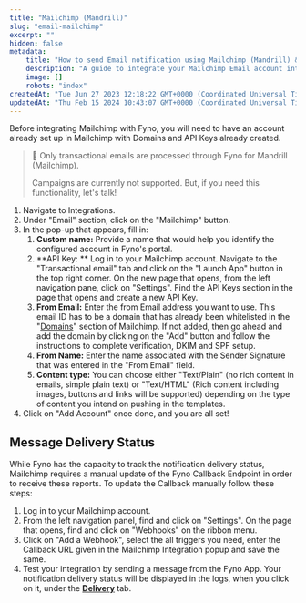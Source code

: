 ```yaml
---
title: "Mailchimp (Mandrill)"
slug: "email-mailchimp"
excerpt: ""
hidden: false
metadata:
    title: "How to send Email notification using Mailchimp (Mandrill) & Fyno | Help Document"
    description: "A guide to integrate your Mailchimp Email account into Fyno."
    image: []
    robots: "index"
createdAt: "Tue Jun 27 2023 12:18:22 GMT+0000 (Coordinated Universal Time)"
updatedAt: "Thu Feb 15 2024 10:43:07 GMT+0000 (Coordinated Universal Time)"
---
```


Before integrating Mailchimp with Fyno, you will need to have an account already set up in Mailchimp with Domains and API Keys already created.

> 📘 Only transactional emails are processed through Fyno for Mandrill (Mailchimp).
>
> Campaigns are currently not supported. But, if you need this functionality, let's talk!

1. Navigate to Integrations.
2. Under "Email" section, click on the "Mailchimp" button.
3. In the pop-up that appears, fill in:
    1. **Custom name:** Provide a name that would help you identify the configured account in Fyno's portal.
    2. **API Key: ** Log in to your Mailchimp account. Navigate to the "Transactional email" tab and click on the "Launch App" button in the top right corner. On the new page that opens, from the left navigation pane, click on "Settings". Find the API Keys section in the page that opens and create a new API Key.
    3. **From Email:** Enter the from Email address you want to use. This email ID has to be a domain that has already been whitelisted in the "[Domains](https://mandrillapp.com/settings/sending-domains)" section of Mailchimp. If not added, then go ahead and add the domain by clicking on the "Add" button and follow the instructions to complete verification, DKIM and SPF setup.
    4. **From Name:** Enter the name associated with the Sender Signature that was entered in the "From Email" field.
    5. **Content type:** You can choose either "Text/Plain" (no rich content in emails, simple plain text) or "Text/HTML" (Rich content including images, buttons and links will be supported) depending on the type of content you intend on pushing in the templates.
4. Click on "Add Account" once done, and you are all set!

## Message Delivery Status

While Fyno has the capacity to track the notification delivery status, Mailchimp requires a manual update of the Fyno Callback Endpoint in order to receive these reports. To update the Callback manually follow these steps:

1. Log in to your Mailchimp account.
2. From the left navigation panel, find and click on "Settings". On the page that opens, find and click on "Webhooks" on the ribbon menu.
3. Click on "Add a Webhook", select the all triggers you need, enter the Callback URL given in the Mailchimp Integration popup and save the same.
4. Test your integration by sending a message from the Fyno App. Your notification delivery status will be displayed in the logs, when you click on it, under the **[Delivery](./log-details-delivery)** tab.
